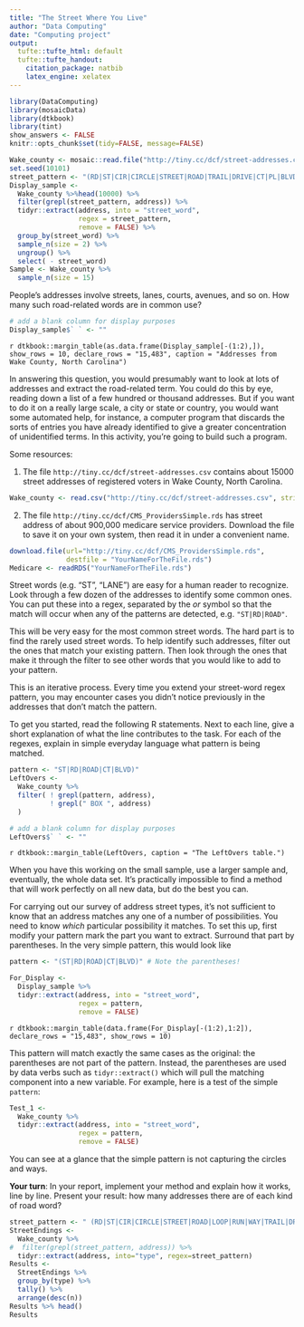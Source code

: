 ```yaml
---
title: "The Street Where You Live"
author: "Data Computing"
date: "Computing project"
output:
  tufte::tufte_html: default
  tufte::tufte_handout:
    citation_package: natbib
    latex_engine: xelatex
---
```


```r
library(DataComputing)
library(mosaicData)
library(dtkbook)
library(tint)
show_answers <- FALSE
knitr::opts_chunk$set(tidy=FALSE, message=FALSE)
```


```r
Wake_county <- mosaic::read.file("http://tiny.cc/dcf/street-addresses.csv")
set.seed(10101)
street_pattern <- "(RD|ST|CIR|CIRCLE|STREET|ROAD|TRAIL|DRIVE|CT|PL|BLVD|BLV|PLACE|LANE|TERRACE|BOX)"
Display_sample <- 
  Wake_county %>%head(10000) %>%
  filter(grepl(street_pattern, address)) %>%
  tidyr::extract(address, into = "street_word", 
                 regex = street_pattern,
                 remove = FALSE) %>%
  group_by(street_word) %>%
  sample_n(size = 2) %>%
  ungroup() %>% 
  select( - street_word) 
Sample <- Wake_county %>%
  sample_n(size = 15)
```



People's addresses involve streets, lanes, courts, avenues, and so on.  How many such road-related words are in common use?

```r
# add a blank column for display purposes
Display_sample$` ` <- ""
```

`r dtkbook::margin_table(as.data.frame(Display_sample[-(1:2),]), show_rows = 10, declare_rows = "15,483", caption = "Addresses from Wake County, North Carolina")`


In answering this question, you would presumably want to look at lots of addresses and extract the road-related term. You could do this by eye, reading down a list of a few hundred or thousand addresses.  But if you want to do it on a really large scale, a city or state or country, you would want some automated help, for instance, a computer program that discards the sorts of entries you have already identified to give a greater concentration of unidentified terms.  In this activity, you're going to build such a program.

Some resources:

1. The file `http://tiny.cc/dcf/street-addresses.csv` contains about 15000 street addresses of registered voters in Wake County, North Carolina.
```r
Wake_county <- read.csv("http://tiny.cc/dcf/street-addresses.csv", stringsAsFactors = FALSE)
```
2. The file `http://tiny.cc/dcf/CMS_ProvidersSimple.rds` has street address of about 900,000 medicare service providers. Download the file to save it on your own system, then read it in under a convenient name.
```r
download.file(url="http://tiny.cc/dcf/CMS_ProvidersSimple.rds",
              destfile = "YourNameForTheFile.rds")
Medicare <- readRDS("YourNameForTheFile.rds")
```
Street words (e.g. "ST", "LANE") are easy for a human reader to recognize. Look through a few dozen of the addresses to identify some common ones. You can put these into a regex, separated by the *or* symbol so that the match will occur when any of the patterns are detected, e.g. `"ST|RD|ROAD"`. 

This will be very easy for the most common street words. The hard part is to find the rarely used street words. To help identify such addresses, filter out the ones that match your existing pattern. Then look through the ones that make it through the filter to see other words that you would like to add to your pattern.

This is an iterative process. Every time you extend your street-word regex pattern, you may encounter cases you didn't notice previously in the addresses that don't match the pattern.



To get you started, read the following R statements. Next to each line, give a short explanation of what the line contributes to the task. For each of the regexes, explain in simple everyday language what pattern is being matched.

```r
pattern <- "ST|RD|ROAD|CT|BLVD)"
LeftOvers <-
  Wake_county %>% 
  filter( ! grepl(pattern, address),
          ! grepl(" BOX ", address)
  )
```

```r
# add a blank column for display purposes
LeftOvers$` ` <- ""
```

`r dtkbook::margin_table(LeftOvers, caption = "The LeftOvers table.")`

When you have this working on the small sample, use a larger sample and, eventually, the whole data set.  It's practically impossible to find a method that will work perfectly on all new data, but do the best you can.

For carrying out our survey of address street types, it's not sufficient to know that an address matches any one of a number of possibilities. You need to know *which* particular possibility it matches. To set this up, first modify your pattern mark the part you want to extract. Surround that part by parentheses. In the very simple pattern, this would look like
```r
pattern <- "(ST|RD|ROAD|CT|BLVD)" # Note the parentheses!
```

```r
For_Display <-
  Display_sample %>%
  tidyr::extract(address, into = "street_word", 
                 regex = pattern,
                 remove = FALSE) 
```

`r dtkbook::margin_table(data.frame(For_Display[-(1:2),1:2]), declare_rows = "15,483", show_rows = 10)`

This pattern will match exactly the same cases as the original: the parentheses are not part of the pattern. Instead, the parentheses are used by data verbs such as `tidyr::extract()` which will pull the matching component into a new variable. For example, here is a test of the simple `pattern`:
```r
Test_1 <-
  Wake_county %>%
  tidyr::extract(address, into = "street_word", 
                 regex = pattern,
                 remove = FALSE) 
```



You can see at a glance that the simple pattern is not capturing the circles and ways.


**Your turn**: In your report, implement your method and explain how it works, line by line.  Present your result: how many addresses there are of each kind of road word?



```r
street_pattern <- " (RD|ST|CIR|CIRCLE|STREET|ROAD|LOOP|RUN|WAY|TRAIL|DRIVE|CT|PL|BLVD|BLV|PLACE|LANE|LN|DR|COURT|PATH|PKWY|PARKWAY|AVE|TER|TERRACE|BOX) "
StreetEndings <- 
  Wake_county %>%
#  filter(grepl(street_pattern, address)) %>%
  tidyr::extract(address, into="type", regex=street_pattern)
Results <- 
  StreetEndings %>% 
  group_by(type) %>% 
  tally() %>%
  arrange(desc(n))
Results %>% head()
Results
```

